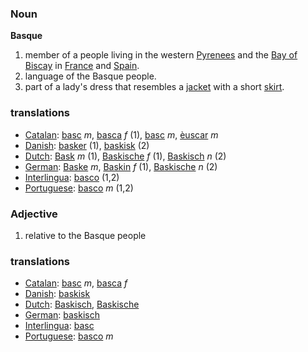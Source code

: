 === Noun ===

'''Basque'''

# member of a people living in the western [[Pyrenees]] and the [[Bay of Biscay]] in [[France]] and [[Spain]].
# language of the Basque people.
# part of a lady's dress that resembles a [[jacket]] with a short [[skirt]].

=== translations ===
*[[Catalan]]: [[basc]] ''m'', [[basca]] ''f'' (1), [[basc]] ''m'', [[èuscar]] ''m''
*[[Danish]]: [[basker]] (1), [[baskisk]] (2)
*[[Dutch]]: [[Bask]] ''m'' (1), [[Baskische]] ''f'' (1), [[Baskisch]] ''n'' (2)
*[[German]]: [[Baske]] ''m'', [[Baskin]] ''f'' (1), [[Baskische]] ''n'' (2)
*[[Interlingua]]: [[basco]] (1,2)
*[[Portuguese]]: [[basco]] ''m'' (1,2)

=== Adjective ===
# relative to the Basque people

=== translations ===
*[[Catalan]]: [[basc]] ''m'', [[basca]] ''f''
*[[Danish]]: [[baskisk]]
*[[Dutch]]: [[Baskisch]], [[Baskische]]
*[[German]]: [[baskisch]]
*[[Interlingua]]: [[basc]]
*[[Portuguese]]: [[basco]] ''m''